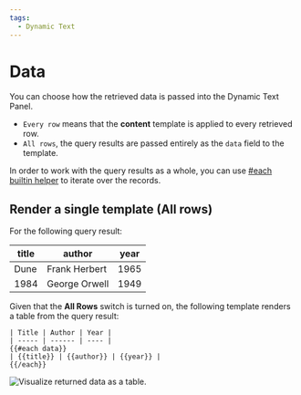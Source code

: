 ```yaml
---
tags:
  - Dynamic Text
---
```



# Data

You can choose how the retrieved data is passed into the Dynamic Text Panel.

- `Every row` means that the **content** template is applied to every retrieved row.
- `All rows`, the query results are passed entirely as the `data` field to the template.

In order to work with the query results as a whole, you can use [#each builtin helper](https://handlebarsjs.com/guide/builtin-helpers.html#each) to iterate over the records.

## Render a single template (All rows)

For the following query result:

| title | author        | year |
| ----- | ------------- | ---- |
| Dune  | Frank Herbert | 1965 |
| 1984  | George Orwell | 1949 |

Given that the **All Rows** switch is turned on, the following template renders a table from the query result:

```
| Title | Author | Year |
| ----- | ------ | ---- |
{{#each data}}
| {{title}} | {{author}} | {{year}} |
{{/each}}
```

<Image
  title="Visualize returned data as a table."
  src="/img/plugins/volkovlabs-dynamictext-panel/data.png"
/>
